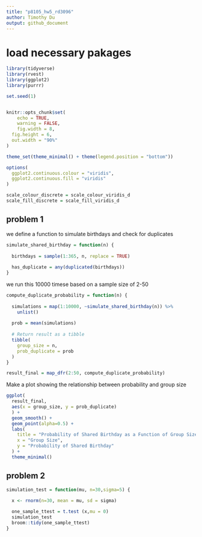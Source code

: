 ```yaml
---
title: "p8105_hw5_rd3096"
author: Timothy Du
output: github_document
---
```


# load necessary pakages 
```r
library(tidyverse)
library(rvest)
library(ggplot2)
library(purrr)

set.seed(1)


knitr::opts_chunk$set(
	echo = TRUE,
	warning = FALSE,
	fig.width = 8, 
  fig.height = 6,
  out.width = "90%"
)

theme_set(theme_minimal() + theme(legend.position = "bottom"))

options(
  ggplot2.continuous.colour = "viridis",
  ggplot2.continuous.fill = "viridis"
)

scale_colour_discrete = scale_colour_viridis_d
scale_fill_discrete = scale_fill_viridis_d
```
## problem 1

we define a function to simulate birthdays and check for duplicates
```r
simulate_shared_birthday = function(n) {
  
  birthdays = sample(1:365, n, replace = TRUE)
  
  has_duplicate = any(duplicated(birthdays))
}

```
we run this 10000 timese based on a sample size of 2-50
```r
compute_duplicate_probability = function(n) {
  
  simulations = map(1:10000, ~simulate_shared_birthday(n)) %>% 
    unlist()
  
  prob = mean(simulations)
  
  # Return result as a tibble
  tibble(
    group_size = n,
    prob_duplicate = prob
  )
}

result_final = map_dfr(2:50, compute_duplicate_probability)
```

Make a plot showing the relationship between probability and group size
```r
ggplot(
  result_final, 
  aes(x = group_size, y = prob_duplicate)
  ) +
  geom_smooth() +
  geom_point(alpha=0.5) +
  labs(
    title = "Probability of Shared Birthday as a Function of Group Size",
    x = "Group Size",
    y = "Probability of Shared Birthday"
  ) +
  theme_minimal()
```

## problem 2

```r
simulation_test = function(mu, n=30,sigma=5) {
  
  x <- rnorm(n=30, mean = mu, sd = sigma)

  one_sample_ttest = t.test (x,mu = 0)
  simulation_test
  broom::tidy(one_sample_ttest)
}


```

